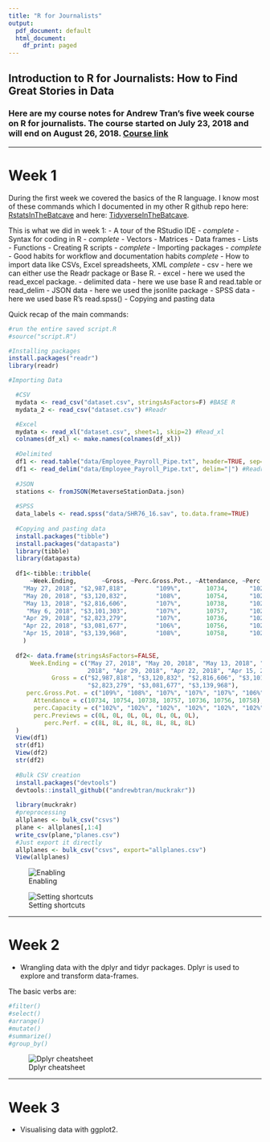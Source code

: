 ```yaml
---
title: "R for Journalists"
output:
  pdf_document: default
  html_document:
    df_print: paged
---
```


## Introduction to R for Journalists: How to Find Great Stories in Data

### Here are my course notes for Andrew Tran's five week course on R for journalists. The course started on July 23, 2018 and will end on August 26, 2018. [Course link](https://journalismcourses.org/course/view.php?id=9)

---

# Week 1
During the first week we covered the basics of the R language. I know most of these commands which I documented in my other R github repo here: [RstatsInTheBatcave](https://github.com/megomars/RStatisticsInTheBatcave) and here: [TidyverseInTheBatcave](https://github.com/megomars/TidyverseInTheBatcave).

This is what we did in week 1:
- A tour of the RStudio IDE - *complete*
- Syntax for coding in R - *complete*
  - Vectors
  - Matrices
  - Data frames
  - Lists
  - Functions
- Creating R scripts - *complete*
- Importing packages - *complete*
- Good habits for workflow and documentation habits *complete*
- How to import data like CSVs, Excel spreadsheets, XML *complete*
  - csv - here we can either use the Readr package or Base R.
  - excel - here we used the read_excel package.
  - delimited data - here we use base R and read.table or read_delim
  - JSON data - here we used the jsonlite package
  - SPSS data - here we used base R's read.spss()
  - Copying and pasting data

Quick recap of the main commands:
```r
#run the entire saved script.R
#source("script.R")

#Installing packages
install.packages("readr")
library(readr)

#Importing Data

  #CSV
  mydata <- read_csv("dataset.csv", stringsAsFactors=F) #BASE R
  mydata_2 <- read_csv("dataset.csv") #Readr

  #Excel
  mydata <- read_xl("dataset.csv", sheet=1, skip=2) #Read_xl
  colnames(df_xl) <- make.names(colnames(df_xl))
  
  #Delimited
  df1 <- read.table("data/Employee_Payroll_Pipe.txt", header=TRUE, sep="|") #BASE R
  df1 <- read_delim("data/Employee_Payroll_Pipe.txt", delim="|") #Readr
  
  #JSON
  stations <- fromJSON(MetaverseStationData.json)
  
  #SPSS
  data_labels <- read.spss("data/SHR76_16.sav", to.data.frame=TRUE)
  
  #Copying and pasting data
  install.packages("tibble")
  install.packages("datapasta")
  library(tibble)
  library(datapasta)
  
  df1<-tibble::tribble(
      ~Week.Ending,       ~Gross, ~Perc.Gross.Pot., ~Attendance, ~Perc.Capacity, ~Perc.Previews, ~Perc.Perf.,
    "May 27, 2018", "$2,987,818",        "109%",       10734,      "102%",          0L,       8L,
    "May 20, 2018", "$3,120,832",        "108%",       10754,      "102%",          0L,       8L,
    "May 13, 2018", "$2,816,606",        "107%",       10738,      "102%",          0L,       8L,
     "May 6, 2018", "$3,101,303",        "107%",       10757,      "102%",          0L,       8L,
    "Apr 29, 2018", "$2,823,279",        "107%",       10736,      "102%",          0L,       8L,
    "Apr 22, 2018", "$3,081,677",        "106%",       10756,      "102%",          0L,       8L,
    "Apr 15, 2018", "$3,139,968",        "108%",       10758,      "102%",          0L,       8L
    )
  
  df2<- data.frame(stringsAsFactors=FALSE,
      Week.Ending = c("May 27, 2018", "May 20, 2018", "May 13, 2018", "May 6,
                      2018", "Apr 29, 2018", "Apr 22, 2018", "Apr 15, 2018"),
            Gross = c("$2,987,818", "$3,120,832", "$2,816,606", "$3,101,303",
                      "$2,823,279", "$3,081,677", "$3,139,968"),
     perc.Gross.Pot. = c("109%", "108%", "107%", "107%", "107%", "106%", "108%"),
       Attendance = c(10734, 10754, 10738, 10757, 10736, 10756, 10758),
       perc.Capacity = c("102%", "102%", "102%", "102%", "102%", "102%", "102%"),
       perc.Previews = c(0L, 0L, 0L, 0L, 0L, 0L, 0L),
          perc.Perf. = c(8L, 8L, 8L, 8L, 8L, 8L, 8L)
  )
  View(df1)
  str(df1)
  View(df2)
  str(df2)
  
  #Bulk CSV creation
  install.packages("devtools")
  devtools::install_github(("andrewbtran/muckrakr"))
  
  library(muckrakr)
  #preprocessing
  allplanes <- bulk_csv("csvs")
  plane <- allplanes[,1:4]
  write_csv(plane,"planes.csv")
  #Just export it directly
  allplanes <- bulk_csv("csvs", export="allplanes.csv")
  View(allplanes)
```
![Enabling](datapasta1.png)

![Setting shortcuts](datapasta2.png)

---

# Week 2
- Wrangling data with the dplyr and tidyr packages.
Dplyr is used to explore and transform data-frames.

The basic verbs are:
```r
#filter() 
#select()
#arrange()
#mutate()
#summarize()
#group_by()
```
![Dplyr cheatsheet](dplyr-cheatsheet.jpg)

---

# Week 3
- Visualising data with ggplot2.
